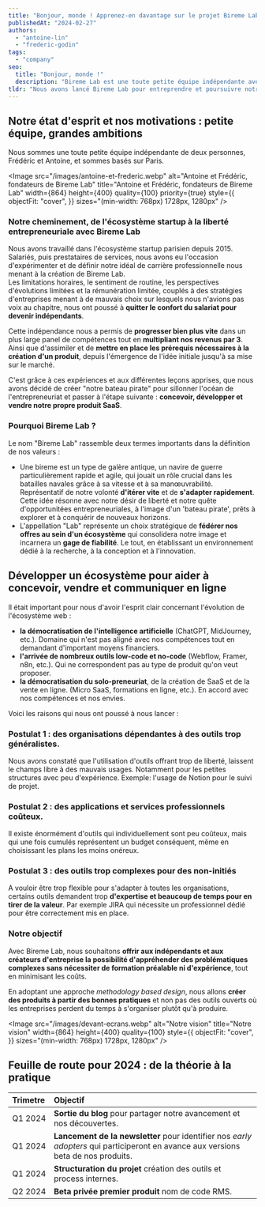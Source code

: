 ```yaml
---
title: "Bonjour, monde ! Apprenez-en davantage sur le projet Bireme Lab"
publishedAt: "2024-02-27"
authors:
  - "antoine-lin"
  - "frederic-godin"
tags:
  - "company"
seo:
  title: "Bonjour, monde !"
  description: "Bireme Lab est une toute petite équipe indépendante avec pour objectif de créer des micro-saas spécialisés pour les créateurs de contenu et les entreprises"
tldr: "Nous avons lancé Bireme Lab pour entreprendre et poursuivre notre recherche d'indépendance. Notre objectif est de créer des micro-saas spécialisés pour les créateurs de contenu et les entreprises. Notre feuille de route pour le Q1 et Q2 2024 inclut le lancement d'un blog, d'une newsletter, et l'accès à notre premier produit en beta privé."
---
```


## Notre état d'esprit et nos motivations : petite équipe, grandes ambitions

Nous sommes une toute petite équipe indépendante de deux personnes, Frédéric et Antoine, et sommes basés sur Paris.

<Image
  src="/images/antoine-et-frederic.webp"
  alt="Antoine et Frédéric, fondateurs de Bireme Lab"
  title="Antoine et Frédéric, fondateurs de Bireme Lab"
  width={864}
  height={400}
  quality={100}
  priority={true}
  style={{
    objectFit: "cover",
  }}
  sizes="(min-width: 768px) 1728px, 1280px"
/>

### Notre cheminement, de l'écosystème startup à la liberté entrepreneuriale avec Bireme Lab

Nous avons travaillé dans l'écosystème startup parisien depuis 2015. Salariés, puis prestataires de services, nous avons eu l'occasion d'expérimenter et de définir notre idéal de carrière professionnelle nous menant à la création de Bireme Lab.   
Les limitations horaires, le sentiment de routine, les perspectives d'évolutions limitées et la rémunération limitée, couplés à des stratégies d'entreprises menant à de mauvais choix sur lesquels nous n'avions pas voix au chapitre, nous ont poussé à **quitter le confort du salariat pour devenir indépendants**.

Cette indépendance nous a permis de **progresser bien plus vite** dans un plus large panel de compétences tout en **multipliant nos revenus par 3**. Ainsi que d'assimiler et de **mettre en place les prérequis nécessaires à la création d'un produit**, depuis l'émergence de l'idée initiale jusqu'à sa mise sur le marché.

C'est grâce à ces expériences et aux différentes leçons apprises, que nous avons décidé de créer "notre bateau pirate" pour sillonner l'océan de l'entrepreneuriat et passer à l'étape suivante : **concevoir, développer et vendre notre propre produit SaaS**.

### Pourquoi Bireme Lab ?

Le nom "Bireme Lab" rassemble deux termes importants dans la définition de nos valeurs :
- Une bireme est un type de galère antique, un navire de guerre particulièrement rapide et agile, qui jouait un rôle crucial dans les batailles navales grâce à sa vitesse et à sa manœuvrabilité. Représentatif de notre volonté **d'itérer vite** et de **s'adapter rapidement**. Cette idée résonne avec notre désir de liberté et notre quête d'opportunitées entrepreneuriales, à l'image d'un 'bateau pirate', prêts à explorer et à conquérir de nouveaux horizons.
- L'appellation "Lab" représente un choix stratégique de **fédérer nos offres au sein d'un écosystème** qui consolidera notre image et incarnera un **gage de fiabilité**. Le tout, en établissant un environnement dédié à la recherche, à la conception et à l'innovation.

## Développer un écosystème pour aider à concevoir, vendre et communiquer en ligne

Il était important pour nous d'avoir l'esprit clair concernant l'évolution de l'écosystème web :
- **la démocratisation de l'intelligence artificielle** (ChatGPT, MidJourney, etc.). Domaine qui n'est pas aligné avec nos compétences tout en demandant d'important moyens financiers.
- **l'arrivée de nombreux outils low-code et no-code** (Webflow, Framer, n8n, etc.). Qui ne correspondent pas au type de produit qu'on veut proposer.
- **la démocratisation du solo-preneuriat**, de la création de SaaS et de la vente en ligne. (Micro SaaS, formations en ligne, etc.). En accord avec nos compétences et nos envies.

Voici les raisons qui nous ont poussé à nous lancer :

### Postulat 1 : des organisations dépendantes à des outils trop généralistes.

Nous avons constaté que l'utilisation d'outils offrant trop de liberté, laissent le champs libre à des mauvais usages. Notamment pour les petites structures avec peu d'expérience. Exemple: l'usage de Notion pour le suivi de projet.  

### Postulat 2 : des applications et services professionnels coûteux.

Il existe énormément d'outils qui individuellement sont peu coûteux, mais qui une fois cumulés représentent un budget conséquent, même en choisissant les plans les moins onéreux.

### Postulat 3 : des outils trop complexes pour des non-initiés

A vouloir être trop flexible pour s'adapter à toutes les organisations, certains outils demandent trop **d'expertise et beaucoup de temps pour en tirer de la valeur**. Par exemple JIRA qui nécessite un professionnel dédié pour être correctement mis en place.

### Notre objectif

Avec Bireme Lab, nous souhaitons **offrir aux indépendants et aux créateurs d'entreprise la possibilité d'appréhender des problématiques complexes sans nécessiter de formation préalable ni d'expérience**, tout en minimisant les coûts.

En adoptant une approche *methodology based design*, nous allons **créer des produits à partir des bonnes pratiques** et non pas des outils ouverts où les entreprises perdent du temps à s'organiser plutôt qu'à produire.

<Image
  src="/images/devant-ecrans.webp"
  alt="Notre vision"
  title="Notre vision"
  width={864}
  height={400}
  quality={100}
  style={{
    objectFit: "cover",
  }}
  sizes="(min-width: 768px) 1728px, 1280px"
/>

## Feuille de route pour 2024 : de la théorie à la pratique

| Trimetre | Objectif                                                                                                                                                                     |
|:---------|:-----------------------------------------------------------------------------------------------------------------------------------------------------------------------------|
| Q1 2024  | **Sortie du blog** pour partager notre avancement et nos découvertes.                                                                                                        |
| Q1 2024  | **Lancement de la newsletter** pour identifier nos *early adopters* qui participeront en avance aux versions beta de nos produits. <NewsletterTrigger content="S'abonner" /> |
| Q1 2024  | **Structuration du projet** création des outils et process internes.                                                                                                         |
| Q2 2024  | **Beta privée premier produit** nom de code RMS.                                                                                                                             |
